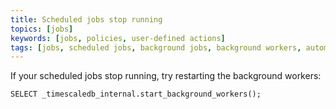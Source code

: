 ```yaml
---
title: Scheduled jobs stop running
topics: [jobs]
keywords: [jobs, policies, user-defined actions]
tags: [jobs, scheduled jobs, background jobs, background workers, automation framework, policies, user-defined actions]
---
```


<!---
* Keep this section in alphabetical order
* Use this format for writing troubleshooting sections:
 - Cause: What causes the problem?
 - Consequence: What does the user see when they hit this problem?
 - Fix/Workaround: What can the user do to fix or work around the problem? Provide a "Resolving" Procedure if required.
 - Result: When the user applies the fix, what is the result when the same action is applied?
* Copy this comment at the top of every troubleshooting page
-->

If your scheduled jobs stop running, try restarting the background workers:
```
SELECT _timescaledb_internal.start_background_workers();
```
